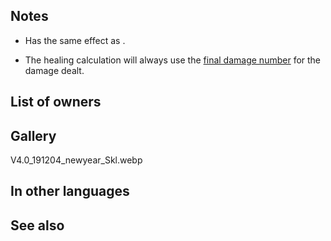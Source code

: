 {{Special
|tagid=SID_開世
|charge=3
|effect=Boosts damage by 50% of unit's Def. Restores HP = 25% of damage dealt.
|cost=500
|exclusive=1
|required=Bonfire
|canUseMove={{MoveList|All}}
|canUseWeapon={{WeaponList|exclude=Staff}}
|properties=random_owner,offensive_special
}}
==Notes==
* Has the same effect as {{St|Bonfire}}.
{{DamageBoost}}
* The healing calculation will always use the [[Damage calculation#Final Damage calculation|final damage number]] for the damage dealt.
{{CombatHPRecovery}}
==List of owners==
{{Skill Hero List}}
==Gallery==
<gallery>
V4.0_191204_newyear_Skl.webp
</gallery>
==In other languages==
{{OtherLanguages
|english=Open the Future
|japanese=開世
|german=Tor zur Zukunft
|spanishEU=Puerta al futuro
|spanishLA=Puerta al futuro
|french=Avenir nouveau
|italian=Domani migliore
|chineseTW=開世
|portuguese=Futuro renovado
}}
==See also==
{{See also skills|cond=SCategory='special' AND Exclusive='1' AND Description LIKE '%Restores HP = __% of damage dealt%'}}
{{Specials Navbox}}